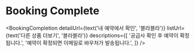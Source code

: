 
<Meta title="Booking Complete" decorators={[withKnobs]} />

# Booking Complete

<BookingCompletion
  detailUrl={text('내 예약에서 확인', '블라블라')}
  listUrl={text('다른 상품 더보기', '블라블라')}
  descriptions={[
    '공급사 확인 후 예약이 확정됩니다.',
    '예약이 확정되면 이메일로 바우처가 발송됩니다.',
  ]}
/>
